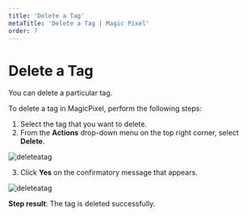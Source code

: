 ---
title: 'Delete a Tag'
metaTitle: 'Delete a Tag | Magic Pixel'
order: 7
---

# Delete a Tag
You can delete a particular tag.

To delete a tag in MagicPixel, perform the following steps:
1.	Select the tag that you want to delete.
2.	From the **Actions** drop-down menu on the top right corner, select **Delete**.

![deleteatag](/images/tagsimages/deleteatag.png)

3.	Click **Yes** on the confirmatory message that appears.

![deleteatag](/images/tagsimages/deletetagconfirmation.png)

**Step result**: The tag is deleted successfully.